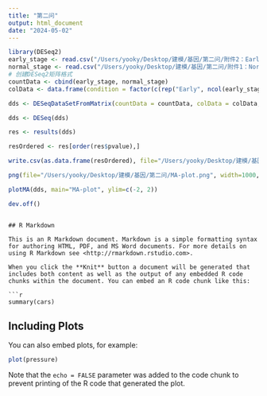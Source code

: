```yaml
---
title: "第二问"
output: html_document
date: "2024-05-02"
---
```


```r
library(DESeq2)
early_stage <- read.csv("/Users/yooky/Desktop/建模/基因/第二问/附件2：EarlyStage_exp.csv", header=TRUE, row.names=1)
normal_stage <- read.csv("/Users/yooky/Desktop/建模/基因/第二问/附件1：Normal_exp.csv", header=TRUE, row.names=1)
# 创建DESeq2矩阵格式
countData <- cbind(early_stage, normal_stage)
colData <- data.frame(condition = factor(c(rep("Early", ncol(early_stage)), rep("Normal", ncol(normal_stage)))))

dds <- DESeqDataSetFromMatrix(countData = countData, colData = colData, design = ~ condition)

dds <- DESeq(dds)

res <- results(dds)

resOrdered <- res[order(res$pvalue),]

write.csv(as.data.frame(resOrdered), file="/Users/yooky/Desktop/建模/基因/第二问/Differential_Expression_Results.csv")

png(file="/Users/yooky/Desktop/建模/基因/第二问/MA-plot.png", width=1000, height=800)

plotMA(dds, main="MA-plot", ylim=c(-2, 2))

dev.off()

```
```

## R Markdown

This is an R Markdown document. Markdown is a simple formatting syntax for authoring HTML, PDF, and MS Word documents. For more details on using R Markdown see <http://rmarkdown.rstudio.com>.

When you click the **Knit** button a document will be generated that includes both content as well as the output of any embedded R code chunks within the document. You can embed an R code chunk like this:

```r
summary(cars)
```

## Including Plots

You can also embed plots, for example:

```r
plot(pressure)
```

Note that the `echo = FALSE` parameter was added to the code chunk to prevent printing of the R code that generated the plot.

